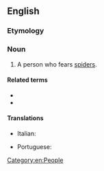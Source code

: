 ==English==

===Etymology===
{{confix|en|arachno|phobe}}

===Noun===
{{en-noun}}

# A person who fears [[spider]]s.
#: {{ant|en|arachnophile}}

====Related terms====
* {{l|en|arachnophobia}}
* {{l|en|arachnophobic}}

====Translations====
{{trans-top|person who fears spiders}}
* Italian: {{t+|it|aracnofobo|m}}
{{trans-mid}}
* Portuguese: {{t|pt|aracnofóbico|m}}
{{trans-bottom}}

[[Category:en:People]]